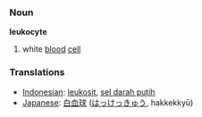 === Noun ===
'''leukocyte'''

# white [[blood]] [[cell]]

=== Translations ===
*[[Indonesian]]: [[leukosit]], [[sel darah putih]]
*[[Japanese]]: [[白血球]] ([[はっけっきゅう]], hakkekkyū)